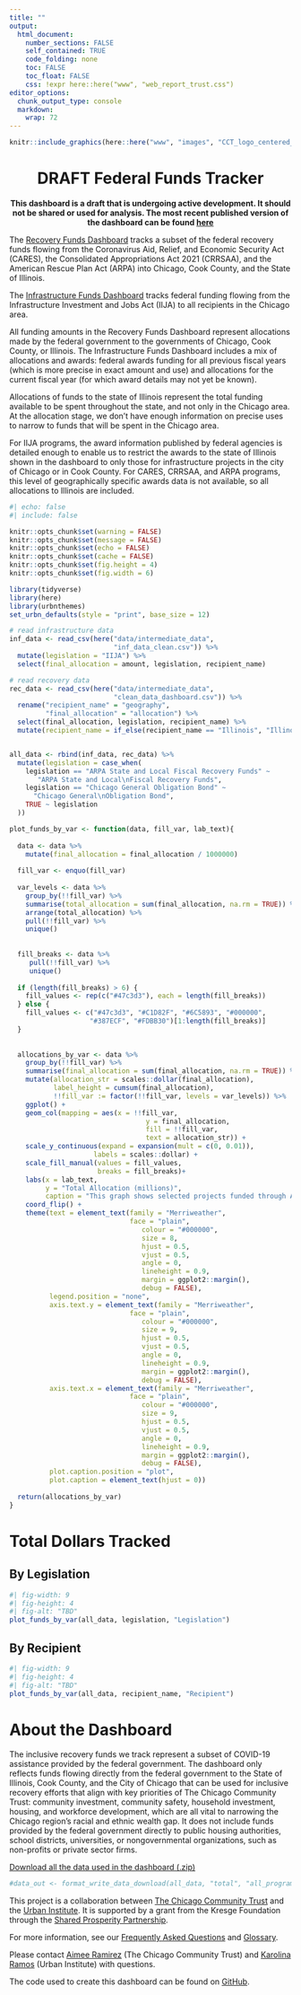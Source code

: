 ```yaml
---
title: ""
output: 
  html_document:
    number_sections: FALSE
    self_contained: TRUE
    code_folding: none
    toc: FALSE
    toc_float: FALSE
    css: !expr here::here("www", "web_report_trust.css")
editor_options:
  chunk_output_type: console
  markdown: 
    wrap: 72
---
```


```{=html}
<style>
@import url('https://fonts.googleapis.com/css2?family=Merriweather:wght@300&display=swap');
</style>
```
<link rel="stylesheet" href="//fonts.googleapis.com/css?family=Merriweather" />

```r
knitr::include_graphics(here::here("www", "images", "CCT_logo_centered_blue-new.jpg"), dpi = 500)
```

<center>

<h1>DRAFT Federal Funds Tracker</h1>

**This dashboard is a draft that is undergoing active development. It should not be shared or used for analysis. The most recent published version of the dashboard can be found [here](https://chi-trust.github.io/Recovery-Funds-Dashboard/index.html)**

</center>

The [Recovery Funds Dashboard](./recovery-funds.html) tracks a subset of the federal recovery funds flowing from the Coronavirus Aid, Relief, and Economic Security Act (CARES), the Consolidated Appropriations Act 2021 (CRRSAA), and the American Rescue Plan Act (ARPA) into Chicago, Cook County, and the State of Illinois.

The [Infrastructure Funds Dashboard](./infrastructure-funds.html) tracks federal funding flowing from the Infrastructure Investment and Jobs Act (IIJA) to all recipients in the Chicago area.

All funding amounts in the Recovery Funds Dashboard represent allocations made by the federal government to the governments of Chicago, Cook County, or Illinois. The Infrastructure Funds Dashboard includes a mix of allocations and awards: federal awards funding for all previous fiscal years (which is more precise in exact amount and use) and allocations for the current fiscal year (for which award details may not yet be known). 

Allocations of funds to the state of Illinois represent the total funding available to be spent throughout the state, and not only in the Chicago area. At the allocation stage, we don't have enough information on precise uses to narrow to funds that will be spent in the Chicago area. 

For IIJA programs, the award information published by federal agencies is detailed enough to enable us to restrict the awards to the state of Illinois shown in the dashboard to only those for infrastructure projects in the city of Chicago or in Cook County. For CARES, CRRSAA, and ARPA programs, this level of geographically specific awards data is not available, so all allocations to Illinois are included.

```r
#| echo: false
#| include: false

knitr::opts_chunk$set(warning = FALSE)
knitr::opts_chunk$set(message = FALSE)
knitr::opts_chunk$set(echo = FALSE)
knitr::opts_chunk$set(cache = FALSE)
knitr::opts_chunk$set(fig.height = 4)
knitr::opts_chunk$set(fig.width = 6)

library(tidyverse)
library(here)
library(urbnthemes)
set_urbn_defaults(style = "print", base_size = 12)

# read infrastructure data
inf_data <- read_csv(here("data/intermediate_data", 
                          "inf_data_clean.csv")) %>%
  mutate(legislation = "IIJA") %>%
  select(final_allocation = amount, legislation, recipient_name)

# read recovery data
rec_data <- read_csv(here("data/intermediate_data",
                          "clean_data_dashboard.csv")) %>%
  rename("recipient_name" = "geography", 
         "final_allocation" = "allocation") %>%
  select(final_allocation, legislation, recipient_name) %>%
  mutate(recipient_name = if_else(recipient_name == "Illinois", "Illinois - Location Unknown", recipient_name))


all_data <- rbind(inf_data, rec_data) %>%
  mutate(legislation = case_when(
    legislation == "ARPA State and Local Fiscal Recovery Funds" ~
       "ARPA State and Local\nFiscal Recovery Funds",
    legislation == "Chicago General Obligation Bond" ~
      "Chicago General\nObligation Bond",
    TRUE ~ legislation
  ))

```

```r
plot_funds_by_var <- function(data, fill_var, lab_text){
  
  data <- data %>%
    mutate(final_allocation = final_allocation / 1000000)
  
  fill_var <- enquo(fill_var)
  
  var_levels <- data %>%
    group_by(!!fill_var) %>% 
    summarise(total_allocation = sum(final_allocation, na.rm = TRUE)) %>%
    arrange(total_allocation) %>% 
    pull(!!fill_var) %>% 
    unique()
 
 
  fill_breaks <- data %>%
     pull(!!fill_var) %>%
     unique()
  
  if (length(fill_breaks) > 6) {
    fill_values <- rep(c("#47c3d3"), each = length(fill_breaks))
  } else {
    fill_values <- c("#47c3d3", "#C1D82F", "#6C5893", "#000000", 
                    "#387ECF", "#FDBB30")[1:length(fill_breaks)]
  }
   
  
  allocations_by_var <- data %>% 
    group_by(!!fill_var) %>%
    summarise(final_allocation = sum(final_allocation, na.rm = TRUE)) %>%
    mutate(allocation_str = scales::dollar(final_allocation),
           label_height = cumsum(final_allocation),
           !!fill_var := factor(!!fill_var, levels = var_levels)) %>% 
    ggplot() +
    geom_col(mapping = aes(x = !!fill_var, 
                                  y = final_allocation, 
                                  fill = !!fill_var,
                                  text = allocation_str)) +
    scale_y_continuous(expand = expansion(mult = c(0, 0.01)), 
                     labels = scales::dollar) +
    scale_fill_manual(values = fill_values,
                      breaks = fill_breaks)+
    labs(x = lab_text, 
         y = "Total Allocation (millions)",
         caption = "This graph shows selected projects funded through ARPA, CARES, CRRSAA, and IIJA. For more detail, see the FAQ.") +
    coord_flip() +
    theme(text = element_text(family = "Merriweather",
                              face = "plain",
                                 colour = "#000000",
                                 size = 8,
                                 hjust = 0.5,
                                 vjust = 0.5,
                                 angle = 0,
                                 lineheight = 0.9,
                                 margin = ggplot2::margin(),
                                 debug = FALSE),
          legend.position = "none",
          axis.text.y = element_text(family = "Merriweather",
                              face = "plain",
                                 colour = "#000000",
                                 size = 9,
                                 hjust = 0.5,
                                 vjust = 0.5,
                                 angle = 0,
                                 lineheight = 0.9,
                                 margin = ggplot2::margin(),
                                 debug = FALSE),
          axis.text.x = element_text(family = "Merriweather",
                              face = "plain",
                                 colour = "#000000",
                                 size = 9,
                                 hjust = 0.5,
                                 vjust = 0.5,
                                 angle = 0,
                                 lineheight = 0.9,
                                 margin = ggplot2::margin(),
                                 debug = FALSE),
          plot.caption.position = "plot",
          plot.caption = element_text(hjust = 0))
  
  return(allocations_by_var)
}

```

# Total Dollars Tracked {.tabset .tabset-pills}

## By Legislation

```r
#| fig-width: 9
#| fig-height: 4
#| fig-alt: "TBD"
plot_funds_by_var(all_data, legislation, "Legislation")

```

## By Recipient

```r
#| fig-width: 9
#| fig-height: 4
#| fig-alt: "TBD"
plot_funds_by_var(all_data, recipient_name, "Recipient")

```

# About the Dashboard

The inclusive recovery funds we track represent a subset of COVID-19 assistance provided by the federal government. The dashboard only reflects funds flowing directly from the federal government to the State of Illinois, Cook County, and the City of Chicago that can be used for inclusive recovery efforts that align with key priorities of The Chicago Community Trust: community investment, community safety, household investment, housing, and workforce development, which are all vital to narrowing the Chicago region's racial and ethnic wealth gap. It does not include funds provided by the federal government directly to public housing authorities, school districts, universities, or nongovernmental organizations, such as non-profits or private sector firms.

[Download all the data used in the dashboard (.zip)](https://federal-funds-equity.s3.amazonaws.com/all_programs_total.zip)

```r

#data_out <- format_write_data_download(all_data, "total", "all_programs")

```

This project is a collaboration between [The Chicago Community Trust](https://www.cct.org/) and the [Urban Institute](https://www.urban.org/). It is supported by a grant from the Kresge Foundation through the [Shared Prosperity Partnership](http://www.sharedprosperitypartnership.org/).

For more information, see our [Frequently Asked Questions](./FAQ.html) and [Glossary](./glossary.html).

Please contact [Aimee Ramirez](mailto:aramirez@cct.org) (The Chicago Community Trust) and [Karolina Ramos](mailto:kramos@urban.org) (Urban Institute) with questions.

The code used to create this dashboard can be found on [GitHub](https://github.com/Chi-Trust/Recovery-Funds-Dashboard).